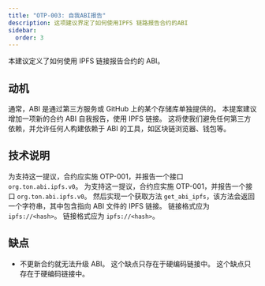```yaml
---
title: "OTP-003: 自我ABI报告"
description: 这项建议界定了如何使用IPFS 链路报告合约的ABI
sidebar:
  order: 3
---
```


本建议定义了如何使用 IPFS 链接报告合约的 ABI。

## 动机

通常，ABI 是通过第三方服务或 GitHub 上的某个存储库单独提供的。 本提案建议增加一项新的合约 ABI 自我报告，使用 IPFS 链接。 这将使我们避免任何第三方依赖，并允许任何人构建依赖于 ABI 的工具，如区块链浏览器、钱包等。

## 技术说明

为支持这一提议，合约应实施 OTP-001，并报告一个接口 `org.ton.abi.ipfs.v0`。 为支持这一提议，合约应实施 OTP-001，并报告一个接口 `org.ton.abi.ipfs.v0`。 然后实现一个获取方法 `get_abi_ipfs`，该方法会返回一个字符串，其中包含指向 ABI 文件的 IPFS 链接。 链接格式应为 `ipfs://<hash>`。 链接格式应为 `ipfs://<hash>`。

## 缺点

- 不更新合约就无法升级 ABI。 这个缺点只存在于硬编码链接中。 这个缺点只存在于硬编码链接中。
